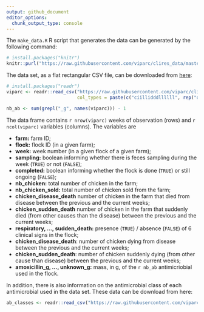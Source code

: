 ```yaml
---
output: github_document
editor_options: 
  chunk_output_type: console
---
```


The `make_data.R` R script that generates the data can be generated by the
following command:

```r
# install.packages("knitr")
knitr::purl("https://raw.githubusercontent.com/viparc/clires_data/master/make_data.Rmd", documentation = 1L)
```

The data set, as a flat rectangular CSV file, can be downloaded from
[here](https://raw.githubusercontent.com/viparc/clires_data/master/data/viparc.csv):

```r
# install.packages("readr")
viparc <- readr::read_csv("https://raw.githubusercontent.com/viparc/clires_data/master/data/viparc.csv",
                          col_types = paste(c("ciillidddllllll", rep("d", 45)), collapse = ""))
```

```r
nb_ab <- sum(grepl("_g", names(viparc))) - 1
```

The data frame contains `r nrow(viparc)` weeks of observation (rows) and
`r ncol(viparc)` variables (columns). The variables are

* **farm:** farm ID;
* **flock:** flock ID (in a given farm);
* **week:** week number (in a given flock of a given farm);
* **sampling:** boolean informing whether there is feces sampling during the week (`TRUE`) or not (`FALSE`);
* **completed:** boolean informing whether the flock is done (`TRUE`) or still ongoing (`FALSE`);
* **nb_chicken:** total number of chicken in the farm;
* **nb_chicken_sold:** total number of chicken sold from the farm;
* **chicken_disease_death** number of chicken in the farm that died from disease between the previous and the current weeks;
* **chicken_sudden_death** number of chicken in the farm that suddenly died (from other causes than the disease) between the previous and the current weeks;
* **respiratory, ..., sudden_death:** presence (`TRUE`) / absence (`FALSE`) of 6 clinical signs in the flock;
* **chicken_disease_death**: number of chicken dying from disease between the previous and the current weeks;
* **chicken_sudden_death**: number of chicken suddenly dying (from other cause than disease) between the previous and the current weeks;
* **amoxicillin_g, ..., unknown_g:** mass, in g, of the `r nb_ab` antimicriobial used in the flock.

In addition, there is also information on the antimicrobial class of each 
antimicrobial used in the data set. These data can be download from here:

```r
ab_classes <- readr::read_csv("https://raw.githubusercontent.com/viparc/clires_data/master/data/antimicrobial_classes.csv", col_types = "cc")
```

